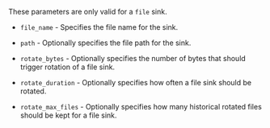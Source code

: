 These parameters are only valid for a `file` sink.

- `file_name` - Specifies the file name for the sink.

- `path` - Optionally specifies the file path for the sink.

- `rotate_bytes` - Optionally specifies the number of bytes that should trigger rotation of
  a file sink.

- `rotate_duration` - Optionally specifies how often a file sink should be rotated.

- `rotate_max_files` - Optionally specifies how many historical rotated files should be kept
  for a file sink.
